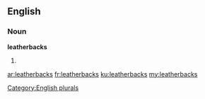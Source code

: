 ==English==

===Noun===
'''leatherbacks'''

# {{plural of|leatherback}}

[[Category:English plurals]]

[[ar:leatherbacks]]
[[fr:leatherbacks]]
[[ku:leatherbacks]]
[[my:leatherbacks]]